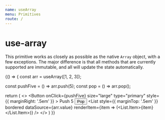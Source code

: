```yaml
---
name: useArray
menu: Primitives
route: /
---
```





# use-array

This primitive works as closely as possible as the native `Array` object, with a few exceptions. The major difference is that all methods that are currently supported are immutable, and all will update the state automatically.

<Playground>
{() => {
  const arr = useArray([1, 2, 3]);

  const pushFive = () => arr.push(5);
  const pop = () => arr.pop();

  return (
        <>
            <Button
                onClick={pushFive}
                size="large"
                type="primary"
                style={{ marginRight: '.5em' }}
            >
                Push 5
            </Button>
            <Button
                onClick={pop}
                size="large"
                type="primary"
            >
                Pop
            </Button>
            <List
                style={{ marginTop: '.5em' }}
                bordered
                dataSource={arr.value}
                renderItem={item => (<List.Item>{item}</List.Item>)}
            />
        </>
  )
}}
</Playground>
